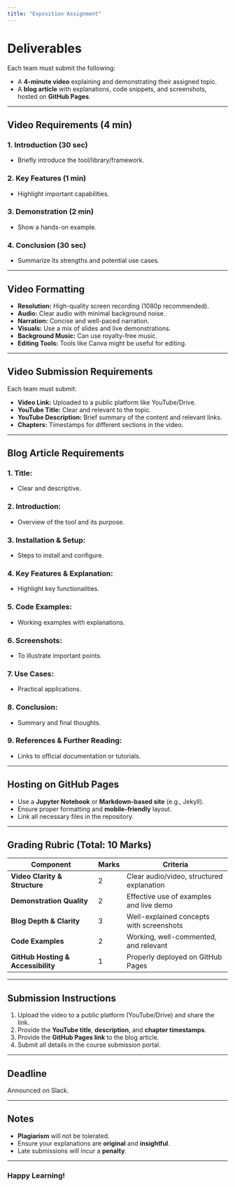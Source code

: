 ```yaml
---
title: "Exposition Assignment"
---
```



# Deliverables

Each team must submit the following:

- A **4-minute video** explaining and demonstrating their assigned topic.
- A **blog article** with explanations, code snippets, and screenshots, hosted on **GitHub Pages**.

---

## Video Requirements (4 min)

### 1. **Introduction (30 sec)**
- Briefly introduce the tool/library/framework.

### 2. **Key Features (1 min)**
- Highlight important capabilities.

### 3. **Demonstration (2 min)**
- Show a hands-on example.

### 4. **Conclusion (30 sec)**
- Summarize its strengths and potential use cases.

---

## Video Formatting

- **Resolution:** High-quality screen recording (1080p recommended).
- **Audio:** Clear audio with minimal background noise.
- **Narration:** Concise and well-paced narration.
- **Visuals:** Use a mix of slides and live demonstrations.
- **Background Music:** Can use royalty-free music.
- **Editing Tools:** Tools like Canva might be useful for editing.

---

## Video Submission Requirements

Each team must submit:

- **Video Link:** Uploaded to a public platform like YouTube/Drive.
- **YouTube Title:** Clear and relevant to the topic.
- **YouTube Description:** Brief summary of the content and relevant links.
- **Chapters:** Timestamps for different sections in the video.

---

## Blog Article Requirements

### 1. **Title:** 
- Clear and descriptive.

### 2. **Introduction:**
- Overview of the tool and its purpose.

### 3. **Installation & Setup:**
- Steps to install and configure.

### 4. **Key Features & Explanation:**
- Highlight key functionalities.

### 5. **Code Examples:**
- Working examples with explanations.

### 6. **Screenshots:**
- To illustrate important points.

### 7. **Use Cases:**
- Practical applications.

### 8. **Conclusion:**
- Summary and final thoughts.

### 9. **References & Further Reading:**
- Links to official documentation or tutorials.

---

## Hosting on GitHub Pages

- Use a **Jupyter Notebook** or **Markdown-based site** (e.g., Jekyll).
- Ensure proper formatting and **mobile-friendly** layout.
- Link all necessary files in the repository.

---

## Grading Rubric (Total: 10 Marks)

| Component                           | Marks | Criteria                                    |
|-------------------------------------|-------|---------------------------------------------|
| **Video Clarity & Structure**       | 2     | Clear audio/video, structured explanation   |
| **Demonstration Quality**           | 2     | Effective use of examples and live demo     |
| **Blog Depth & Clarity**            | 3     | Well-explained concepts with screenshots    |
| **Code Examples**                   | 2     | Working, well-commented, and relevant       |
| **GitHub Hosting & Accessibility** | 1     | Properly deployed on GitHub Pages           |

---

## Submission Instructions

1. Upload the video to a public platform (YouTube/Drive) and share the link.
2. Provide the **YouTube title**, **description**, and **chapter timestamps**.
3. Provide the **GitHub Pages link** to the blog article.
4. Submit all details in the course submission portal.

---

## Deadline

Announced on Slack.

---

## Notes

- **Plagiarism** will not be tolerated.
- Ensure your explanations are **original** and **insightful**.
- Late submissions will incur a **penalty**.

---

### Happy Learning!
